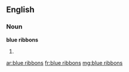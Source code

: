 ==English==

===Noun===
'''blue ribbons'''

# {{plural of|blue ribbon}}

[[ar:blue ribbons]]
[[fr:blue ribbons]]
[[mg:blue ribbons]]